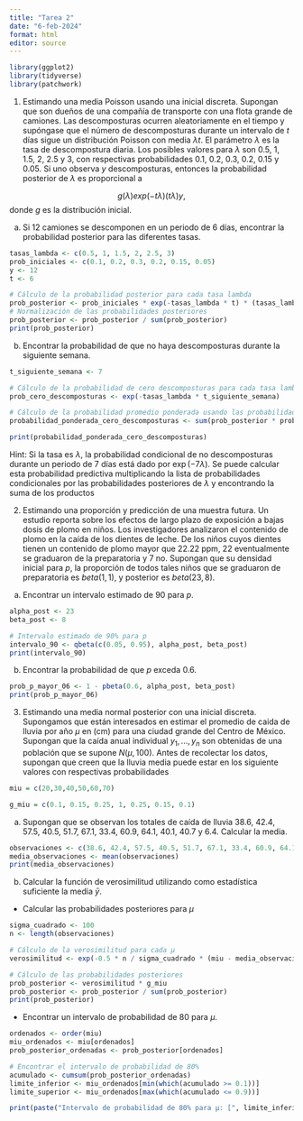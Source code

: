 ```yaml
---
title: "Tarea 2"
date: "6-feb-2024"
format: html
editor: source
---
```


```r
library(ggplot2)
library(tidyverse)
library(patchwork)
```


1. Estimando una media Poisson usando una inicial discreta. Supongan que son dueños de una compañía de transporte con una flota grande de camiones. Las descomposturas ocurren aleatoriamente en el tiempo y supóngase que el número de descomposturas durante un
intervalo de $t$ días sigue un distribución Poisson con media $λt$. El parámetro $λ$ es la tasa de descompostura diaria. Los posibles valores para $λ$ son $0.5$, $1$, $1.5$, $2$, $2.5$ y $3$, con respectivas probabilidades $0.1$, $0.2$, $0.3$, $0.2$, $0.15$ y $0.05$. Si uno observa $y$ descomposturas, entonces la probabilidad posterior de $λ$ es proporcional a 

$$g(λ) exp(−tλ)(tλ)y,$$
donde $g$ es la distribución inicial.

a. Si $12$ camiones se descomponen en un periodo de $6$ días, encontrar la probabilidad posterior para las diferentes tasas.

```r
tasas_lambda <- c(0.5, 1, 1.5, 2, 2.5, 3)
prob_iniciales <- c(0.1, 0.2, 0.3, 0.2, 0.15, 0.05)
y <- 12
t <- 6

# Cálculo de la probabilidad posterior para cada tasa lambda
prob_posterior <- prob_iniciales * exp(-tasas_lambda * t) * (tasas_lambda * t)^y
# Normalización de las probabilidades posteriores
prob_posterior <- prob_posterior / sum(prob_posterior)
print(prob_posterior)
```

b. Encontrar la probabilidad de que no haya descomposturas durante la siguiente semana.

```r
t_siguiente_semana <- 7

# Cálculo de la probabilidad de cero descomposturas para cada tasa lambda
prob_cero_descomposturas <- exp(-tasas_lambda * t_siguiente_semana)

# Cálculo de la probabilidad promedio ponderada usando las probabilidades posteriores
probabilidad_ponderada_cero_descomposturas <- sum(prob_posterior * prob_cero_descomposturas)

print(probabilidad_ponderada_cero_descomposturas)
```

Hint: Si la tasa es $λ$, la probabilidad condicional de no descomposturas durante un periodo de $7$ días está dado por $\exp(−7λ)$. Se puede calcular esta probabilidad predictiva multiplicando la lista de probabilidades condicionales por las probabilidades posteriores de $λ$ y encontrando la suma de los productos



2. Estimando una proporción y predicción de una muestra futura. Un estudio reporta sobre los efectos de largo plazo de exposición a bajas dosis de plomo en niños. Los investigadores analizaron el contenido de plomo en la caída de los dientes de leche. De los niños cuyos dientes tienen un contenido de plomo mayor que $22.22$ ppm, $22$ eventualmente se graduaron de la preparatoria y $7$ no. Supongan que su densidad inicial para $p$, la proporción de todos tales niños que se graduaron de preparatoria es $beta(1, 1)$, y posterior es $beta(23, 8)$.

a. Encontrar un intervalo estimado de $90 %$ para $p$.

```r
alpha_post <- 23
beta_post <- 8

# Intervalo estimado de 90% para p
intervalo_90 <- qbeta(c(0.05, 0.95), alpha_post, beta_post)
print(intervalo_90)
```

b. Encontrar la probabilidad de que $p$ exceda 0.6.

```r
prob_p_mayor_06 <- 1 - pbeta(0.6, alpha_post, beta_post)
print(prob_p_mayor_06)
```

3. Estimando una media normal posterior con una inicial discreta. Supongamos que están interesados en estimar el promedio de caida de lluvia por año $µ$ en (cm) para una ciudad grande del Centro de México. Supongan que la caída anual individual $y_1 , . . . , y_n$ son obtenidas de una población que se supone $N (µ, 100)$. Antes de recolectar los datos, supongan que creen que la lluvia media puede estar en los siguiente valores con respectivas probabilidades

```r
miu = c(20,30,40,50,60,70)

g_miu = c(0.1, 0.15, 0.25, 1, 0.25, 0.15, 0.1)
```

a. Supongan que se observan los totales de caída de lluvia $38.6$, $42.4$, $57.5$, $40.5$, $51.7$, $67.1$, $33.4$, $60.9$, $64.1$, $40.1$, $40.7$ y $6.4$. Calcular la media.

```r
observaciones <- c(38.6, 42.4, 57.5, 40.5, 51.7, 67.1, 33.4, 60.9, 64.1, 40.1, 40.7, 6.4)
media_observaciones <- mean(observaciones)
print(media_observaciones)
```

b. Calcular la función de verosimilitud utilizando como estadística suficiente la media $ȳ$.

* Calcular las probabilidades posteriores para $µ$

```r
sigma_cuadrado <- 100 
n <- length(observaciones)

# Cálculo de la verosimilitud para cada µ
verosimilitud <- exp(-0.5 * n / sigma_cuadrado * (miu - media_observaciones)^2)

# Cálculo de las probabilidades posteriores
prob_posterior <- verosimilitud * g_miu
prob_posterior <- prob_posterior / sum(prob_posterior)
print(prob_posterior)
```

* Encontrar un intervalo de probabilidad de $80 %$ para $µ$.

```r
ordenados <- order(miu)
miu_ordenados <- miu[ordenados]
prob_posterior_ordenadas <- prob_posterior[ordenados]

# Encontrar el intervalo de probabilidad de 80%
acumulado <- cumsum(prob_posterior_ordenadas)
limite_inferior <- miu_ordenados[min(which(acumulado >= 0.1))]
limite_superior <- miu_ordenados[max(which(acumulado <= 0.9))]

print(paste("Intervalo de probabilidad de 80% para µ: [", limite_inferior, ",", limite_superior, "]", sep=""))
```
